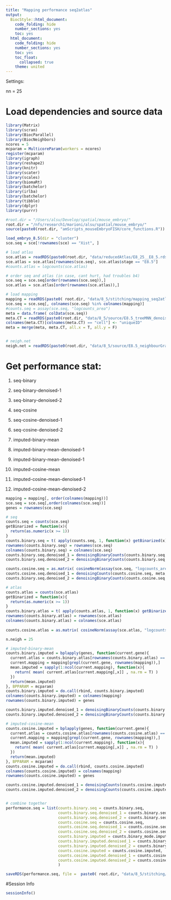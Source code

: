 ```yaml
---
title: "Mapping performance seq2atlas"
output:
  BiocStyle::html_document:
    code_folding: hide
    number_sections: yes
    toc: yes  
  html_document:
    code_folding: hide
    number_sections: yes
    toc: yes
    toc_float:
      collapsed: true
    theme: united
---
```


Settings:

nn = 25

# Load dependencies and source data

```r

library(Matrix)
library(scran)
library(BiocParallel)
library(BiocNeighbors)
ncores = 5
mcparam = MulticoreParam(workers = ncores)
register(mcparam)
library(igraph)
library(reshape2)
library(knitr)
library(scater)
library(scales)
library(biomaRt)
library(batchelor)
library(irlba)
library(batchelor)
library(tibble)
library(dplyr)
library(purrr)

#root.dir = "/Users/alsu/Develop/spatial/mouse_embryo/"
root.dir = "/nfs/research1/marioni/alsu/spatial/mouse_embryo/"
source(paste0(root.dir, "amScripts_mouseEmbryoFISH/core_functions.R"))

load_embryo_8.5(dir = "cluster")
sce.seq = sce[!rownames(sce) == "Xist", ]

# load atlas 
sce.atlas = readRDS(paste0(root.dir, "data/reducedAtlas/E8_25__E8_5.rds"))
sce.atlas = sce.atlas[rownames(sce.seq), sce.atlas$stage == "E8.5"]
#counts.atlas = logcounts(sce.atlas)

# order seq and atlas (in case, cant hurt, had troubles b4)
sce.seq = sce.seq[order(rownames(sce.seq)),]
sce.atlas = sce.atlas[order(rownames(sce.atlas)),]

# load mapping
mapping = readRDS(paste0( root.dir, "data/8_5/stitching/mapping_seq2atlas_embryo1z2.rds"))
sce.seq = sce.seq[, colnames(sce.seq) %in% colnames(mapping)]
#counts.seq = assay(sce.seq, "logcounts_area")
meta = data.frame( colData(sce.seq))
meta.CT = readRDS(paste0(root.dir, "data/8_5/source/E8.5_treeMNN_denoised.Rds"))
colnames(meta.CT)[colnames(meta.CT) == "cell"] <- "uniqueID"
meta = merge(meta, meta.CT, all.x = T, all.y = F)


# neigh.net
neigh.net = readRDS(paste0(root.dir, "data/8_5/source/E8.5_neighbourGraph_1.3.Rds"))

```


# Get performance stat:

1) seq-binary

2) seq-binary-denoised-1

3) seq-binary-denoised-2

4) seq-cosine

5) seq-cosine-denoised-1

6) seq-cosine-denoised-2

7) imputed-binary-mean

8) imputed-binary-mean-denoised-1

9) imputed-binary-mean-denoised-1

10) imputed-cosine-mean

11) imputed-cosine-mean-denoised-1

12) imputed-cosine-mean-denoised-2

```r

mapping = mapping[, order(colnames(mapping))]
sce.seq = sce.seq[,order(colnames(sce.seq))]
genes = rownames(sce.seq)

# seq
counts.seq = counts(sce.seq)
getBinarized = function(x){
  return(as.numeric(x >= 1))  
}
counts.binary.seq = t( apply(counts.seq, 1, function(x) getBinarized(x)) )
rownames(counts.binary.seq) = rownames(sce.seq)
colnames(counts.binary.seq) = colnames(sce.seq)
counts.binary.seq.denoised_1 = denoisingBinaryCounts(counts.binary.seq, meta, neigh.net, 1, mcparam)
counts.binary.seq.denoised_2 = denoisingBinaryCounts(counts.binary.seq, meta, neigh.net, 2, mcparam)

counts.cosine.seq = as.matrix( cosineNorm(assay(sce.seq, "logcounts_area")) )
counts.cosine.seq.denoised_1 = denoisingCounts(counts.cosine.seq, meta, neigh.net, 1, "mean", mcparam)
counts.binary.seq.denoised_2 = denoisingBinaryCounts(counts.cosine.seq, meta, neigh.net, 2, "mean", mcparam)

# atlas
counts.atlas = counts(sce.atlas)
getBinarized = function(x){
  return(as.numeric(x >= 1))  
}
counts.binary.atlas = t( apply(counts.atlas, 1, function(x) getBinarized(x)) )
rownames(counts.binary.atlas) = rownames(sce.atlas)
colnames(counts.binary.atlas) = colnames(sce.atlas)
  
counts.cosine.atlas = as.matrix( cosineNorm(assay(sce.atlas, "logcounts")) )

n.neigh = 25

# imputed-binary-mean
counts.binary.imputed = bplapply(genes, function(current.gene){
  current.atlas = counts.binary.atlas[rownames(counts.binary.atlas) == current.gene,]
  current.mapping = mapping[grepl(current.gene, rownames(mapping)),]
  mean.imputed = sapply(1:ncol(current.mapping), function(x){
    return( mean( current.atlas[current.mapping[,x]] , na.rm = T) )
  })
  return(mean.imputed)
}, BPPARAM = mcparam)
counts.binary.imputed = do.call(rbind, counts.binary.imputed)
colnames(counts.binary.imputed) = colnames(mapping)
rownames(counts.binary.imputed) = genes

counts.binary.imputed.denoised_1 = denoisingBinaryCounts(counts.binary.imputed, meta, neigh.net, 1, mcparam)
counts.binary.imputed.denoised_2 = denoisingBinaryCounts(counts.binary.imputed, meta, neigh.net, 2, mcparam)

# imputed-cosine-mean
counts.cosine.imputed = bplapply(genes, function(current.gene){
  current.atlas = counts.cosine.atlas[rownames(counts.cosine.atlas) == current.gene,]
  current.mapping = mapping[grepl(current.gene, rownames(mapping)),]
  mean.imputed = sapply(1:ncol(current.mapping), function(x){
    return( mean( current.atlas[current.mapping[,x]] , na.rm = T) )
  })
  return(mean.imputed)
}, BPPARAM = mcparam)
counts.cosine.imputed = do.call(rbind, counts.cosine.imputed)
colnames(counts.cosine.imputed) = colnames(mapping)
rownames(counts.cosine.imputed) = genes

counts.cosine.imputed.denoised_1 = denoisingCounts(counts.cosine.imputed, meta, neigh.net, 1, "mean", mcparam)
counts.cosine.imputed.denoised_2 = denoisingCounts(counts.cosine.imputed, meta, neigh.net, 2, "mean", mcparam)


# combine together
performance.seq = list(counts.binary.seq = counts.binary.seq,
                       counts.binary.seq.denoised_1 = counts.binary.seq.denoised_1,
                       counts.binary.seq.denoised_2 = counts.binary.seq.denoised_2, 
                       counts.cosine.seq = counts.cosine.seq,
                       counts.cosine.seq.denoised_1 = counts.cosine.seq.denoised_1,
                       counts.cosine.seq.denoised_2 = counts.cosine.seq.denoised_2,
                       counts.binary.imputed = counts.binary_mode.imputed,
                       counts.binary.imputed.denoised_1 = counts.binary.imputed.denoised_1,
                       counts.binary.imputed.denoised_2 = counts.binary.imputed.denoised_2,
                       counts.cosine.imputed = counts.cosine.imputed,
                       counts.cosine.imputed.denoised_1 = counts.cosine.imputed.denoised_1,
                       counts.cosine.imputed.denoised_2 = counts.cosine.imputed.denoised_2
                       )

saveRDS(performance.seq, file =  paste0( root.dir, "data/8_5/stitching/performance_binary_seq2atlas_embryo1z2.rds"))

```


#Session Info

```r

sessionInfo()

```
